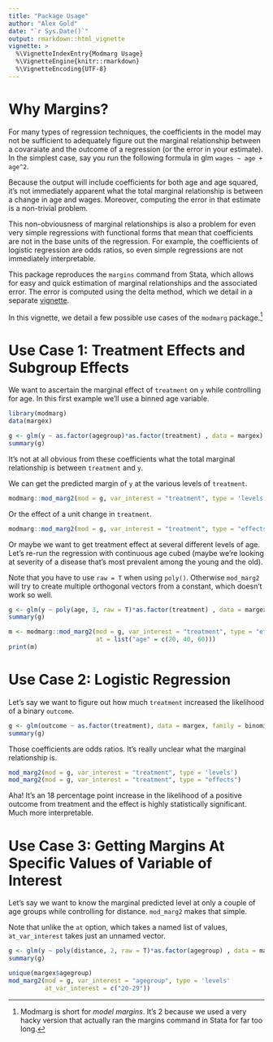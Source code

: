 ```yaml
---
title: "Package Usage"
author: "Alex Gold"
date: "`r Sys.Date()`"
output: rmarkdown::html_vignette
vignette: >
  %\VignetteIndexEntry{Modmarg Usage}
  %\VignetteEngine{knitr::rmarkdown}
  %\VignetteEncoding{UTF-8}
---
```


# Why Margins?
For many types of regression techniques, the coefficients in the
model may not be sufficient to adequately figure out the marginal relationship
between a covaraiate and the outcome of a regression (or the error in your estimate). In the simplest case, 
say you run the following formula in glm `wages ~ age + age^2`. 

Because the output will include coefficients for both age and age squared, it's not immediately apparent what the total marginal relationship is between a change in age and wages. Moreover, computing the error in that estimate is a non-trivial problem.

This non-obviousness of marginal relationships is also a problem for even 
very simple regressions with functional forms that mean that coefficients are
not in the base units of the regression. For example, the coefficients of 
logistic regression are odds ratios, so even simple regressions are not
immediately interpretable. 

This package reproduces the `margins` command from Stata, which allows for easy
and quick estimation of marginal relationships and the associated error. The
error is computed using the delta method, which we detail
in a separate [vignette](delta-method.html).

In this vignette, we detail a few possible use cases of the `modmarg` package.^[Modmarg is 
short for *model margins*. It's 2 because we used a very hacky version that 
actually ran the margins command in Stata for far too long.]

# Use Case 1: Treatment Effects and Subgroup Effects
We want to ascertain the marginal effect of `treatment` on `y` while controlling
for age. In this first example we'll use a binned age variable.
```r
library(modmarg)
data(margex)

g <- glm(y ~ as.factor(agegroup)*as.factor(treatment) , data = margex)
summary(g)
```

It's not at all obvious from these coefficients what the total marginal
relationship is between `treatment` and `y`.

We can get the predicted margin of `y` at the various levels of `treatment`.
```r
modmarg::mod_marg2(mod = g, var_interest = "treatment", type = 'levels')
```

Or the effect of a unit change in `treatment`.
```r
modmarg::mod_marg2(mod = g, var_interest = "treatment", type = "effects")
```

Or maybe we want to get treatment effect at several different levels of 
age. Let's re-run the regression with continuous age cubed (maybe we're looking
at severity of a disease that's most prevalent among the young and the old).

Note that you have to use `raw = T` when using `poly()`. Otherwise
`mod_marg2` will try to create multiple orthogonal vectors from a constant, 
which doesn't work so well.
```r
g <- glm(y ~ poly(age, 3, raw = T)*as.factor(treatment) , data = margex)
summary(g)

m <- modmarg::mod_marg2(mod = g, var_interest = "treatment", type = "effects",
                        at = list("age" = c(20, 40, 60)))
print(m)
```

# Use Case 2: Logistic Regression
Let's say we want to figure out how much `treatment` increased the likelihood of
a binary `outcome`.
```r
g <- glm(outcome ~ as.factor(treatment), data = margex, family = binomial)
summary(g)
```

Those coefficients are odds ratios. It's really unclear what the marginal
relationship is.
```r
mod_marg2(mod = g, var_interest = "treatment", type = 'levels')
mod_marg2(mod = g, var_interest = "treatment", type = "effects")
```
Aha! It's an 18 percentage point increase in the likelihood of a positive outcome 
from treatment and the effect is highly statistically significant. Much more 
interpretable.

# Use Case 3: Getting Margins At Specific Values of Variable of Interest
Let's say we want to know the marginal predicted level at only a couple of 
age groups while controlling for distance. `mod_marg2` makes that simple.

Note that unlike the `at` option, which takes a named list of values, 
`at_var_interest` takes just an unnamed vector.
```r
g <- glm(y ~ poly(distance, 2, raw = T)*as.factor(agegroup) , data = margex)
summary(g)

unique(margex$agegroup)
mod_marg2(mod = g, var_interest = "agegroup", type = 'levels' 
          at_var_interest = c("20-29"))
```

